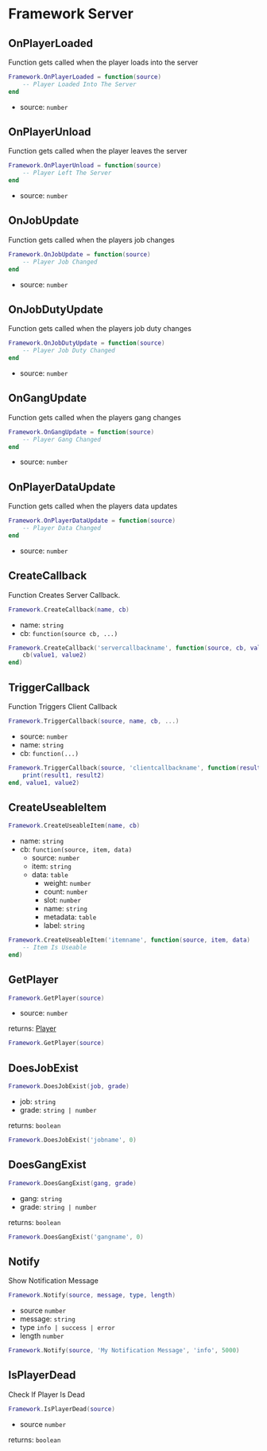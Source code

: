 # Framework Server

## OnPlayerLoaded

Function gets called when the player loads into the server

```lua
Framework.OnPlayerLoaded = function(source)
    -- Player Loaded Into The Server
end
```
- source: `number`

## OnPlayerUnload

Function gets called when the player leaves the server

```lua
Framework.OnPlayerUnload = function(source)
    -- Player Left The Server
end
```

- source: `number`

## OnJobUpdate

Function gets called when the players job changes

```lua
Framework.OnJobUpdate = function(source)
    -- Player Job Changed
end
```

- source: `number`

## OnJobDutyUpdate

Function gets called when the players job duty changes

```lua
Framework.OnJobDutyUpdate = function(source)
    -- Player Job Duty Changed
end
```

- source: `number`

## OnGangUpdate

Function gets called when the players gang changes

```lua
Framework.OnGangUpdate = function(source)
    -- Player Gang Changed
end
```

- source: `number`

## OnPlayerDataUpdate

Function gets called when the players data updates

```lua
Framework.OnPlayerDataUpdate = function(source)
    -- Player Data Changed
end
```

- source: `number`

## CreateCallback

Function Creates Server Callback.

```lua
Framework.CreateCallback(name, cb)
```

- name: `string`
- cb: `function(source cb, ...)`

```lua
Framework.CreateCallback('servercallbackname', function(source, cb, value1, value2)
    cb(value1, value2)
end)
```

## TriggerCallback

Function Triggers Client Callback

```lua
Framework.TriggerCallback(source, name, cb, ...)
```

- source: `number`
- name: `string`
- cb: `function(...)`

```lua
Framework.TriggerCallback(source, 'clientcallbackname', function(result1, result2)
    print(result1, result2)
end, value1, value2)
```

## CreateUseableItem

```lua
Framework.CreateUseableItem(name, cb)
```

- name: `string`
- cb: `function(source, item, data)`
    - source: `number`
    - item: `string`
    - data: `table`
        - weight: `number`
        - count: `number`
        - slot: `number`
        - name: `string`
        - metadata: `table`
        - label: `string`

```lua
Framework.CreateUseableItem('itemname', function(source, item, data)
    -- Item Is Useable
end)
```

## GetPlayer

```lua
Framework.GetPlayer(source)
```

- source: `number`

returns: [Player](/bridge/framework/player)

```lua
Framework.GetPlayer(source)
```

## DoesJobExist

```lua
Framework.DoesJobExist(job, grade)
```

- job: `string`
- grade: `string | number`

returns: `boolean`

```lua
Framework.DoesJobExist('jobname', 0)
```

## DoesGangExist

```lua
Framework.DoesGangExist(gang, grade)
```

- gang: `string`
- grade: `string | number`

returns: `boolean`

```lua
Framework.DoesGangExist('gangname', 0)
```

## Notify

Show Notification Message

```lua
Framework.Notify(source, message, type, length)
```

- source `number`
- message: `string`
- type `info | success | error`
- length `number`

```lua
Framework.Notify(source, 'My Notification Message', 'info', 5000)
```

## IsPlayerDead

Check If Player Is Dead

```lua
Framework.IsPlayerDead(source)
```

- source `number`

returns: `boolean`